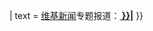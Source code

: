 {{Sister
| project = news
| 1 = {{{1|Special:Search/{{PAGENAME}}}}}
| text = [[维基新闻]]专题报道：'''[[n:Portal:{{#if:x| {{{1}}} }}|{{{1}}}]]'''<!-- {{#if:x|}} strips whitespace. -->
}}<noinclude>

[[Category:姊妹計劃鏈接模板|{{PAGENAME}}]]

</noinclude>